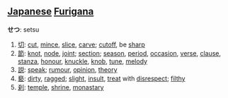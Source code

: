 == [[Japanese]] [[Furigana]] ==                             

'''せつ''': setsu

# [[切]]: [[cut]], [[mince]], [[slice]], [[carve]]; [[cutoff]], be [[sharp]]
# [[節]]: [[knot]], [[node]], [[joint]]; [[section]]; [[season]], [[period]], [[occasion]], [[verse]], [[clause]], [[stanza]], [[honour]], [[knuckle]], [[knob]], [[tune]], [[melody]]
# [[説]]: [[speak]]; [[rumour]], [[opinion]], [[theory]]
# [[褻]]: [[dirty]], [[ragged]]; [[slight]], [[insult]], [[treat]] with [[disrespect]]; [[filthy]]
# [[刹]]: [[temple]], [[shrine]], [[monastary]]